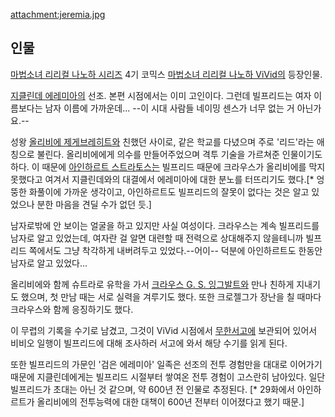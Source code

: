 attachment:jeremia.jpg

== 인물 ==
[[마법소녀 리리컬 나노하 시리즈]] 4기 코믹스 [[마법소녀 리리컬 나노하 ViVid]]의 등장인물.

[[지클린데 에레미아]]의 선조. 본편 시점에서는 이미 고인이다. 그런데 빌프리드는 여자 이름보다는 남자 이름에 가까운데... --이 시대 사람들 네이밍 센스가 너무 없는 거 아닌가요.--

성왕 [[올리비에 제게브레히트]]와 친했던 사이로, 같은 학교를 다녔으며 주로 '리드'라는 애칭으로 불린다. 올리비에에게 의수를 만들어주었으며 격투 기술을 가르쳐준 인물이기도 하다. 이 때문에 [[아인하르트 스트라토스]]는 빌프리드 때문에 크라우스가 올리비에를 막지 못했다고 여겨서 지클린데와의 대결에서 에레미아에 대한 분노를 터뜨리기도 했다.[* 엉뚱한 화풀이에 가까운 생각이고, 아인하르트도 빌프리드의 잘못이 없다는 것은 알고 있었으나 분한 마음을 견딜 수가 없던 듯.]

남자로밖에 안 보이는 얼굴을 하고 있지만 사실 여성이다. 크라우스는 계속 빌프리드를 남자로 알고 있었는데, 여자란 걸 알면 대련할 때 전력으로 상대해주지 않을테니까 빌프리드 쪽에서도 그냥 착각하게 내버려두고 있었다.--어이-- 덕분에 아인하르트도 한동안 남자로 알고 있었다...

올리비에와 함께 슈트라로 유학을 가서 [[크라우스 G. S. 잉그발트]]와 만나 친하게 지내기도 했으며, 첫 만남 때는 서로 실력을 겨루기도 했다. 또한 크로젤그가 장난을 칠 때마다 크라우스와 함께 응징하기도 했다.

이 무렵의 기록을 수기로 남겼고, 그것이 ViVid 시점에서 [[무한서고]]에 보관되어 있어서 비비오 일행이 빌프리드에 대해 조사하러 서고에 와서 해당 수기를 읽게 된다.

또한 빌프리드의 가문인 '검은 에레미아' 일족은 선조의 전투 경험만을 대대로 이어가기 때문에 지클린데에게는 빌프리드 시절부터 쌓여온 전투 경험이 고스란히 남아있다. 일단 빌프리드가 초대는 아닌 것 같으며, 약 600년 전 인물로 추정된다. [* 29화에서 아인하르트가 올리비에의 전투능력에 대한 대책이 600년 전부터 이어졌다고 했기 때문.]
